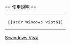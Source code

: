 {{Userbox
  |id=[[File:Unofficial Windows logo variant - 2002–2012 (Multicolored).svg|35px]]
  |id-c=#f8fcff
  |info=該用户使用'''[[Windows Vista]]'''對[[中文維基百科]]作出[[:Category:Windows Vista 使用者|貢獻]]。
  |info-c=white
  |border-c=#00bfff
  |usercategory=Windows Vista 使用者
}}<noinclude>
<div style="clear: both;"></div>
<br>
== 使用說明 ==
{| style="background: transparent; float: left;"
|<pre>{{User Windows Vista}}</pre>
|}
[[Category:软件用户框模板|S:windows Vista]]</noinclude>